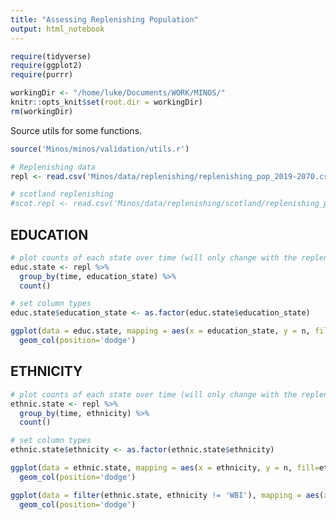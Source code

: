 ```yaml
---
title: "Assessing Replenishing Population"
output: html_notebook
---
```


```r

require(tidyverse)
require(ggplot2)
require(purrr)

workingDir <- "/home/luke/Documents/WORK/MINOS/"
knitr::opts_knit$set(root.dir = workingDir)
rm(workingDir)
```

Source utils for some functions.
```r
source('Minos/minos/validation/utils.r')
```

```r
# Replenishing data
repl <- read.csv('Minos/data/replenishing/replenishing_pop_2019-2070.csv')

# scotland replenishing
#scot.repl <- read.csv('Minos/data/replenishing/scotland/replenishing_pop_2019-2070.csv')
```


## EDUCATION

```r
# plot counts of each state over time (will only change with the replenishing but good to see)
educ.state <- repl %>% 
  group_by(time, education_state) %>%
  count()

# set column types
educ.state$education_state <- as.factor(educ.state$education_state)

ggplot(data = educ.state, mapping = aes(x = education_state, y = n, fill=education_state)) +
  geom_col(position='dodge')
```

## ETHNICITY

```r
# plot counts of each state over time (will only change with the replenishing but good to see)
ethnic.state <- repl %>% 
  group_by(time, ethnicity) %>%
  count()

# set column types
ethnic.state$ethnicity <- as.factor(ethnic.state$ethnicity)

ggplot(data = ethnic.state, mapping = aes(x = ethnicity, y = n, fill=ethnicity)) +
  geom_col(position='dodge')

ggplot(data = filter(ethnic.state, ethnicity != 'WBI'), mapping = aes(x = ethnicity, y = n, fill=ethnicity)) +
  geom_col(position='dodge')
```

